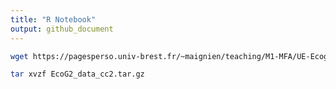 ```yaml
---
title: "R Notebook"
output: github_document
---
```


```bash
wget https://pagesperso.univ-brest.fr/~maignien/teaching/M1-MFA/UE-Ecogenomique2/EcoG2_data_cc2.tar.gz
```

```bash
tar xvzf EcoG2_data_cc2.tar.gz
```